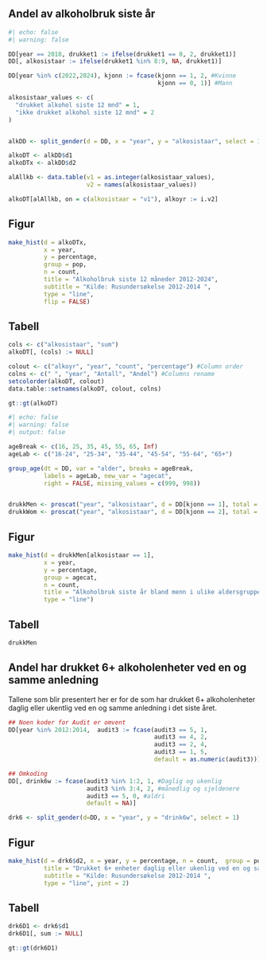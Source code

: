 
## Andel av alkoholbruk siste år 

```r
#| echo: false
#| warning: false

DD[year == 2018, drukket1 := ifelse(drukket1 == 0, 2, drukket1)]
DD[, alkosistaar := ifelse(drukket1 %in% 8:9, NA, drukket1)]

DD[year %in% c(2022,2024), kjonn := fcase(kjonn == 1, 2, #Kvinne
                                          kjonn == 0, 1)] #Mann

alkosistaar_values <- c(
  "drukket alkohol siste 12 mnd" = 1,
  "ikke drukket alkohol siste 12 mnd" = 2
)


alkDD <- split_gender(d = DD, x = "year", y = "alkosistaar", select = 1)

alkoDT <- alkDD$d1 
alkoDTx <- alkDD$d2 

alAllkb <- data.table(v1 = as.integer(alkosistaar_values),
                      v2 = names(alkosistaar_values))

alkoDT[alAllkb, on = c(alkosistaar = "v1"), alkoyr := i.v2]

```

::: {.panel-tabset}
## Figur
```r

make_hist(d = alkoDTx,
          x = year,
          y = percentage,
          group = pop,
          n = count,
          title = "Alkoholbruk siste 12 måneder 2012-2024",
          subtitle = "Kilde: Rusundersøkelse 2012-2014 ",
          type = "line",
          flip = FALSE)
```

## Tabell

```r
cols <- c("alkosistaar", "sum")
alkoDT[, (cols) := NULL]

colout <- c("alkoyr", "year", "count", "percentage") #Column order
colns <- c(" ", "year", "Antall", "Andel") #Columns rename
setcolorder(alkoDT, colout)
data.table::setnames(alkoDT, colout, colns)

gt::gt(alkoDT)

```
:::


<!-- Alkoholbruk siste år bland menn i ulike aldersgrupper, 2012-2024 -->

```r
#| echo: false
#| warning: false
#| output: false

ageBreak <- c(16, 25, 35, 45, 55, 65, Inf)
ageLab <- c("16-24", "25-34", "35-44", "45-54", "55-64", "65+")

group_age(dt = DD, var = "alder", breaks = ageBreak,
          labels = ageLab, new_var = "agecat",
          right = FALSE, missing_values = c(999, 998))


drukkMen <- proscat("year", "alkosistaar", d = DD[kjonn == 1], total = F, z = "agecat")
drukkWom <- proscat("year", "alkosistaar", d = DD[kjonn == 2], total = F, z = "agecat")

```

::: {.panel-tabset}

## Figur
```r
make_hist(d = drukkMen[alkosistaar == 1],
          x = year,
          y = percentage,
          group = agecat,
          n = count,
          title = "Alkoholbruk siste år bland menn i ulike aldersgrupper, 2012- 2024",
          type = "line")

```
## Tabell

```r
drukkMen
```

:::

## Andel har drukket 6+ alkoholenheter ved en og samme anledning

Tallene som blir presentert her er for de som har drukket 6+ alkoholenheter
daglig eller ukentlig ved en og samme anledning i det siste året.

```r
## Noen koder for Audit er omvent
DD[year %in% 2012:2014,  audit3 := fcase(audit3 == 5, 1,
                                         audit3 == 4, 2,
                                         audit3 == 2, 4,
                                         audit3 == 1, 5,
                                         default = as.numeric(audit3))]

## Omkoding
DD[, drink6w := fcase(audit3 %in% 1:2, 1, #Daglig og ukenlig
                      audit3 %in% 3:4, 2, #månedlig og sjeldenere
                      audit3 == 5, 0, #aldri
                      default = NA)]

drk6 <- split_gender(d=DD, x = "year", y = "drink6w", select = 1)

```


::: {.panel-tabset}

## Figur

```r

make_hist(d = drk6$d2, x = year, y = percentage, n = count,  group = pop,
          title = "Drukket 6+ enheter daglig eller ukenlig ved en og samme anledning siste år",
          subtitle = "Kilde: Rusundersøkelse 2012-2014 ",
          type = "line", yint = 2)
```

## Tabell

```r

drk6D1 <- drk6$d1
drk6D1[, sum := NULL]

gt::gt(drk6D1)
```

:::
